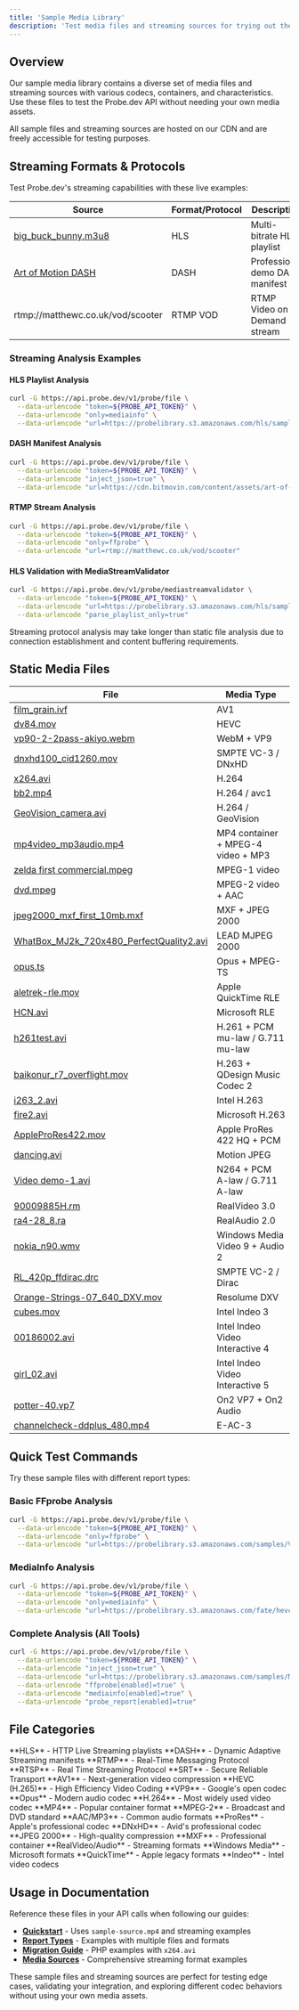 ```yaml
---
title: 'Sample Media Library'
description: 'Test media files and streaming sources for trying out the Probe.dev API'
---
```


## Overview

Our sample media library contains a diverse set of media files and streaming sources with various codecs, containers, and characteristics. Use these files to test the Probe.dev API without needing your own media assets.

<Tip>
All sample files and streaming sources are hosted on our CDN and are freely accessible for testing purposes.
</Tip>

## Streaming Formats & Protocols

Test Probe.dev's streaming capabilities with these live examples:

| Source                                                                                              | Format/Protocol | Description                    |
| --------------------------------------------------------------------------------------------------- | --------------- | ------------------------------ |
| [big\_buck\_bunny.m3u8](https://probelibrary.s3.amazonaws.com/hls/sample/big_buck_bunny.m3u8)       | HLS             | Multi-bitrate HLS playlist     |
| [Art of Motion DASH](https://cdn.bitmovin.com/content/assets/art-of-motion-dash-hls-progressive/mpds/f08e80da-bf1d-4e3d-8899-f0f6155f6efa.mpd) | DASH | Professional demo DASH manifest |
| rtmp://matthewc.co.uk/vod/scooter                                                                   | RTMP VOD        | RTMP Video on Demand stream    |

### Streaming Analysis Examples

#### HLS Playlist Analysis
```bash
curl -G https://api.probe.dev/v1/probe/file \
  --data-urlencode "token=${PROBE_API_TOKEN}" \
  --data-urlencode "only=mediainfo" \
  --data-urlencode "url=https://probelibrary.s3.amazonaws.com/hls/sample/big_buck_bunny.m3u8"
```

#### DASH Manifest Analysis
```bash
curl -G https://api.probe.dev/v1/probe/file \
  --data-urlencode "token=${PROBE_API_TOKEN}" \
  --data-urlencode "inject_json=true" \
  --data-urlencode "url=https://cdn.bitmovin.com/content/assets/art-of-motion-dash-hls-progressive/mpds/f08e80da-bf1d-4e3d-8899-f0f6155f6efa.mpd"
```

#### RTMP Stream Analysis
```bash
curl -G https://api.probe.dev/v1/probe/file \
  --data-urlencode "token=${PROBE_API_TOKEN}" \
  --data-urlencode "only=ffprobe" \
  --data-urlencode "url=rtmp://matthewc.co.uk/vod/scooter"
```

#### HLS Validation with MediaStreamValidator
```bash
curl -G https://api.probe.dev/v1/probe/mediastreamvalidator \
  --data-urlencode "token=${PROBE_API_TOKEN}" \
  --data-urlencode "url=https://probelibrary.s3.amazonaws.com/hls/sample/big_buck_bunny.m3u8" \
  --data-urlencode "parse_playlist_only=true"
```

<Note>
Streaming protocol analysis may take longer than static file analysis due to connection establishment and content buffering requirements.
</Note>

## Static Media Files

| File                                                                                                                                                | Media Type                         |
| --------------------------------------------------------------------------------------------------------------------------------------------------- | ---------------------------------- |
| [film\_grain.ivf](https://probelibrary.s3.amazonaws.com/fate/av1/film_grain.ivf)                                                                    | AV1                                |
| [dv84.mov](https://probelibrary.s3.amazonaws.com/fate/hevc/dv84.mov)                                                                                | HEVC                               |
| [vp90-2-2pass-akiyo.webm](https://probelibrary.s3.amazonaws.com/fate/vp9-test-vectors/vp90-2-2pass-akiyo.webm)                                      | WebM + VP9                         |
| [dnxhd100\_cid1260.mov](https://probelibrary.s3.amazonaws.com/fate/dnxhd/dnxhd100_cid1260.mov)                                                      | SMPTE VC-3 / DNxHD                 |
| [x264.avi](https://probelibrary.s3.amazonaws.com/samples/V-codecs/h264/x264.avi)                                                                    | H.264                              |
| [bb2.mp4](https://probelibrary.s3.amazonaws.com/samples/V-codecs/AVC1/bb2.mp4)                                                                      | H.264 / avc1                       |
| [GeoVision\_camera.avi](https://probelibrary.s3.amazonaws.com/samples/V-codecs/GAVC/GeoVision_camera.avi)                                           | H.264 / GeoVision                  |
| [mp4video\_mp3audio.mp4](https://probelibrary.s3.amazonaws.com/samples/MPEG-4/mp4video_mp3audio.mp4)                                                | MP4 container + MPEG-4 video + MP3 |
| [zelda first commercial.mpeg](https://probelibrary.s3.amazonaws.com/samples/MPEG1/zelda%20first%20commercial.mpeg)                                  | MPEG-1 video                       |
| [dvd.mpeg](https://probelibrary.s3.amazonaws.com/samples/MPEG2/dvd.mpeg)                                                                            | MPEG-2 video + AAC                 |
| [jpeg2000\_mxf\_first\_10mb.mxf](https://probelibrary.s3.amazonaws.com/samples/jpeg2000/jpeg2000_mxf_first_10mb.mxf)                                | MXF + JPEG 2000                    |
| [WhatBox\_MJ2k\_720x480\_PerfectQuality2.avi](https://probelibrary.s3.amazonaws.com/samples/V-codecs/LJ2K/WhatBox_MJ2k_720x480_PerfectQuality2.avi) | LEAD MJPEG 2000                    |
| [opus.ts](https://probelibrary.s3.amazonaws.com/samples/opus/opus.ts)                                                                               | Opus + MPEG-TS                     |
| [aletrek-rle.mov](https://probelibrary.s3.amazonaws.com/samples/V-codecs/QTRLE/aletrek-rle.mov)                                                     | Apple QuickTime RLE                |
| [HCN.avi](https://probelibrary.s3.amazonaws.com/samples/V-codecs/RLE/HCN.avi)                                                                       | Microsoft RLE                      |
| [h261test.avi](https://probelibrary.s3.amazonaws.com/samples/V-codecs/h261/h261test.avi)                                                            | H.261 + PCM mu-law / G.711 mu-law  |
| [baikonur\_r7\_overflight.mov](https://probelibrary.s3.amazonaws.com/samples/V-codecs/h263/baikonur_r7_overflight.mov)                              | H.263 + QDesign Music Codec 2      |
| [i263\_2.avi](https://probelibrary.s3.amazonaws.com/samples/V-codecs/I263/i263_2.avi)                                                               | Intel H.263                        |
| [fire2.avi](https://probelibrary.s3.amazonaws.com/samples/V-codecs/M263/fire2.avi)                                                                  | Microsoft H.263                    |
| [AppleProRes422.mov](https://probelibrary.s3.amazonaws.com/samples/V-codecs/HCPA/AppleProRes422.mov)                                                | Apple ProRes 422 HQ + PCM          |
| [dancing.avi](https://probelibrary.s3.amazonaws.com/samples/V-codecs/MJPEGs/dancing.avi)                                                            | Motion JPEG                        |
| [Video demo-1.avi](https://probelibrary.s3.amazonaws.com/samples/V-codecs/N264/Video%20demo-1.avi)                                                  | N264 + PCM A-law / G.711 A-law     |
| [90009885H.rm](https://probelibrary.s3.amazonaws.com/samples/real/90009885H.rm)                                                                     | RealVideo 3.0                      |
| [ra4-28\_8.ra](https://probelibrary.s3.amazonaws.com/samples/real-audio/ra4-28_8.ra)                                                                | RealAudio 2.0                      |
| [nokia\_n90.wmv](https://probelibrary.s3.amazonaws.com/samples/V-codecs/WMV9/nokia_n90.wmv)                                                         | Windows Media Video 9 + Audio 2    |
| [RL\_420p\_ffdirac.drc](https://probelibrary.s3.amazonaws.com/samples/V-codecs/Dirac/RL_420p_ffdirac.drc)                                           | SMPTE VC-2 / Dirac                 |
| [Orange-Strings-07\_640\_DXV.mov](https://probelibrary.s3.amazonaws.com/samples/V-codecs/DXDI/Orange-Strings-07_640_DXV.mov)                        | Resolume DXV                       |
| [cubes.mov](https://probelibrary.s3.amazonaws.com/samples/V-codecs/IV32/cubes.mov)                                                                  | Intel Indeo 3                      |
| [00186002.avi](https://probelibrary.s3.amazonaws.com/samples/V-codecs/IV41/00186002.avi)                                                            | Intel Indeo Video Interactive 4    |
| [girl\_02.avi](https://probelibrary.s3.amazonaws.com/samples/V-codecs/IV50/girl_02.avi)                                                             | Intel Indeo Video Interactive 5    |
| [potter-40.vp7](https://probelibrary.s3.amazonaws.com/samples/V-codecs/VP7/potter-40.vp7)                                                           | On2 VP7 + On2 Audio                |
| [channelcheck-ddplus\_480.mp4](https://probelibrary.s3.amazonaws.com/samples/A-codecs/AC3/eac3/channelcheck-ddplus_480.mp4)                         | E-AC-3                             |

## Quick Test Commands

Try these sample files with different report types:

### Basic FFprobe Analysis
```bash
curl -G https://api.probe.dev/v1/probe/file \
  --data-urlencode "token=${PROBE_API_TOKEN}" \
  --data-urlencode "only=ffprobe" \
  --data-urlencode "url=https://probelibrary.s3.amazonaws.com/samples/V-codecs/h264/x264.avi"
```

### MediaInfo Analysis
```bash
curl -G https://api.probe.dev/v1/probe/file \
  --data-urlencode "token=${PROBE_API_TOKEN}" \
  --data-urlencode "only=mediainfo" \
  --data-urlencode "url=https://probelibrary.s3.amazonaws.com/fate/hevc/dv84.mov"
```

### Complete Analysis (All Tools)
```bash
curl -G https://api.probe.dev/v1/probe/file \
  --data-urlencode "token=${PROBE_API_TOKEN}" \
  --data-urlencode "inject_json=true" \
  --data-urlencode "url=https://probelibrary.s3.amazonaws.com/samples/MPEG-4/mp4video_mp3audio.mp4" \
  --data-urlencode "ffprobe[enabled]=true" \
  --data-urlencode "mediainfo[enabled]=true" \
  --data-urlencode "probe_report[enabled]=true"
```

## File Categories

<CardGroup cols={2}>
  <Card title="Streaming Formats" icon="broadcast-tower">
    **HLS** - HTTP Live Streaming playlists  
    **DASH** - Dynamic Adaptive Streaming manifests  
    **RTMP** - Real-Time Messaging Protocol  
    **RTSP** - Real Time Streaming Protocol  
    **SRT** - Secure Reliable Transport  
  </Card>
  
  <Card title="Modern Codecs" icon="sparkles">
    **AV1** - Next-generation video compression  
    **HEVC (H.265)** - High Efficiency Video Coding  
    **VP9** - Google's open codec  
    **Opus** - Modern audio codec  
  </Card>
  
  <Card title="Common Formats" icon="video">
    **H.264** - Most widely used video codec  
    **MP4** - Popular container format  
    **MPEG-2** - Broadcast and DVD standard  
    **AAC/MP3** - Common audio formats  
  </Card>
  
  <Card title="Professional" icon="briefcase">
    **ProRes** - Apple's professional codec  
    **DNxHD** - Avid's professional codec  
    **JPEG 2000** - High-quality compression  
    **MXF** - Professional container  
  </Card>
  
  <Card title="Legacy/Specialized" icon="archive">
    **RealVideo/Audio** - Streaming formats  
    **Windows Media** - Microsoft formats  
    **QuickTime** - Apple legacy formats  
    **Indeo** - Intel video codecs  
  </Card>
</CardGroup>

## Usage in Documentation

Reference these files in your API calls when following our guides:

- **[Quickstart](/quickstart)** - Uses `sample-source.mp4` and streaming examples
- **[Report Types](/guides/report-types)** - Examples with multiple files and formats
- **[Migration Guide](/guides/migration-guide)** - PHP examples with `x264.avi`
- **[Media Sources](/guides/media-sources)** - Comprehensive streaming format examples

<Note>
These sample files and streaming sources are perfect for testing edge cases, validating your integration, and exploring different codec behaviors without using your own media assets.
</Note> 